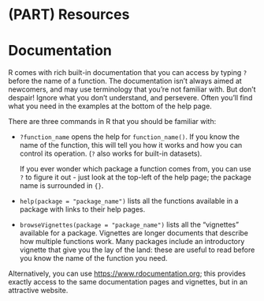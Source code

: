 
# (PART) Resources {-} 

# Documentation

R comes with rich built-in documentation that you can access by typing `?` before the name of a function. The documentation isn't always aimed at newcomers, and may use terminology that you're not familiar with. But don't despair! Ignore what you don't understand, and persevere. Often you'll find what you need in the examples at the bottom of the help page.

There are three commands in R that you should be familiar with:

* `?function_name` opens the help for `function_name()`. If you know
  the name of the function, this will tell you how it works and how you
  can control its operation. (`?` also works for built-in datasets).

  If you ever wonder which package a function comes from, you can
  use `?` to figure it out - just look at the top-left of the help page;
  the package name is surrounded in `{}`.

* `help(package = "package_name")` lists all the functions available in
  a package with links to their help pages.

* `browseVignettes(package = "package_name")` lists all the "vignettes"
  available for a package. Vignettes are longer documents that describe
  how multiple functions work. Many packages include an introductory vignette
  that give you the lay of the land: these are useful to read before
  you know the name of the function you need.

Alternatively, you can use <https://www.rdocumentation.org>; this provides exactly access to the same documentation pages and vignettes, but in an attractive website.
